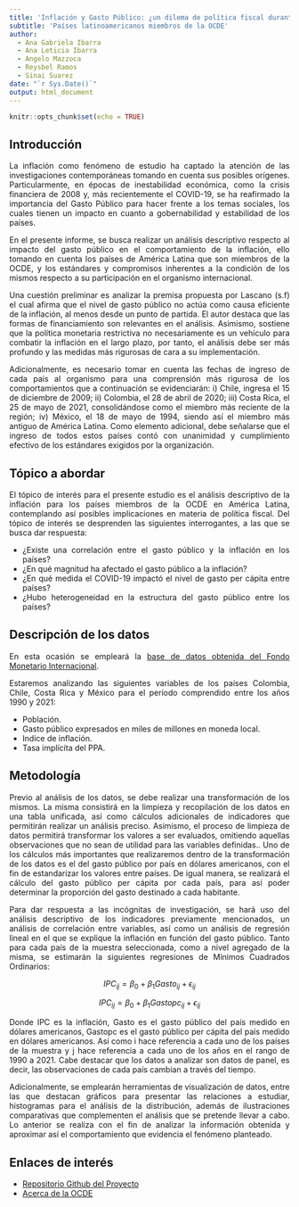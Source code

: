 ```yaml
---
title: 'Inflación y Gasto Público: ¿un dilema de política fiscal durante el COVID-19?'
subtitle: 'Países latinoamericanos miembros de la OCDE'
author: 
  - Ana Gabriela Ibarra
  - Ana Leticia Ibarra
  - Angelo Mazzoca
  - Reysbel Ramos
  - Sinai Suarez
date: "`r Sys.Date()`"
output: html_document
---
```


```r
knitr::opts_chunk$set(echo = TRUE)
```

<style>
body {
text-align: justify}
</style>

## Introducción

La inflación como fenómeno de estudio ha captado la atención de las investigaciones contemporáneas tomando en cuenta sus posibles orígenes. Particularmente, en épocas de inestabilidad económica, como la crisis financiera de 2008 y, más recientemente el COVID-19, se ha reafirmado la importancia del Gasto Público para hacer frente a los temas sociales, los cuales tienen un impacto en cuanto a gobernabilidad y estabilidad de los países.

En el presente informe, se busca realizar un análisis descriptivo respecto al impacto del gasto público en el comportamiento de la inflación, ello tomando en cuenta los países de América Latina que son miembros de la OCDE, y los estándares y compromisos inherentes a la condición de los mismos respecto a su participación en el organismo internacional.

Una cuestión preliminar es analizar la premisa propuesta por Lascano (s.f) el cual afirma que el nivel de gasto público no actúa como causa eficiente de la inflación, al menos desde un punto de partida. El autor destaca que las formas de financiamiento son relevantes en el análisis. Asimismo, sostiene que la política monetaria restrictiva no necesariamente es un vehículo para combatir la inflación en el largo plazo, por tanto, el análisis debe ser más profundo y las medidas más rigurosas de cara a su implementación.

Adicionalmente, es necesario tomar en cuenta las fechas de ingreso de cada país al organismo para una comprensión más rigurosa de los comportamientos que a continuación se evidenciarán: i) Chile, ingresa el 15 de diciembre de 2009; ii) Colombia, el 28 de abril de 2020; iii) Costa Rica, el 25 de mayo de 2021, consolidándose como el miembro más reciente de la región; iv) México, el 18 de mayo de 1994, siendo así el miembro más antiguo de América Latina. Como elemento adicional, debe señalarse que el ingreso de todos estos países contó con unanimidad y cumplimiento efectivo de los estándares exigidos por la organización.



## Tópico a abordar
El tópico de interés para el presente estudio es el análisis descriptivo de la inflación para los países miembros de la OCDE en América Latina, contemplando así posibles implicaciones en materia de política fiscal. Del tópico de interés se desprenden las siguientes interrogantes, a las que se busca dar respuesta:

- ¿Existe una correlación entre el gasto público y la inflación en los países?
- ¿En qué magnitud ha afectado el gasto público a la inflación?
- ¿En qué medida el COVID-19 impactó el nivel de gasto per cápita entre países? 
- ¿Hubo heterogeneidad en la estructura del gasto público entre los países?



## Descripción de los datos

En esta ocasión se empleará la [base de datos obtenida del Fondo Monetario Internacional](https://www.imf.org/en/Publications/WEO/weo-database/2022/April/weo-report?c=228,233,238,273,&s=PPPEX,PCPI,LP,GGX,&sy=1990&ey=2021&ssm=0&scsm=1&scc=0&ssd=1&ssc=0&sic=0&sort=country&ds=.&br=1).

Estaremos analizando las siguientes variables de los países Colombia, Chile, Costa Rica y México para el período comprendido entre los años 1990 y 2021:

- Población.
- Gasto público expresados en miles de millones en moneda local.
- Indice de inflación.
- Tasa implícita del PPA.



## Metodología

Previo al análisis de los datos, se debe realizar una transformación de los mismos. La misma consistirá en la limpieza y recopilación de los datos en una tabla unificada, así como cálculos adicionales de indicadores que permitirán realizar un análisis preciso. Asimismo, el proceso de limpieza de datos permitirá transformar los valores a ser evaluados, omitiendo aquellas observaciones que no sean de utilidad para las variables definidas.. Uno de los cálculos más importantes que realizaremos dentro de la transformación de los datos es el del  gasto público por país en dólares americanos, con el fin de estandarizar los valores entre países. De igual manera, se realizará el cálculo del gasto público per cápita por cada país, para así poder determinar la proporción del gasto destinado a cada habitante. 

Para dar respuesta a las incógnitas de investigación, se hará uso del análisis descriptivo de los indicadores previamente mencionados, un análisis de correlación entre variables, así como un análisis de regresión lineal en el que se explique la inflación en función del gasto público. Tanto para cada país de la muestra seleccionada, como a nivel agregado de la misma, se estimarán la siguientes regresiones de Mínimos Cuadrados Ordinarios: 



$$IPC_{ij} =  \beta_{0} + \beta_{1}Gasto_{ij} + \epsilon_{ij}$$



$$IPC_{ij} =  \beta_{0} + \beta_{1}Gastopc_{ij} + \epsilon_{ij}$$



Donde IPC es la inflación, Gasto es el gasto público del país medido en dólares americanos, Gastopc es el gasto público per cápita del país medido en dólares americanos. Así como i hace referencia a cada uno de los países de la muestra y j hace referencia a cada uno de los años en el rango de 1990 a 2021. Cabe destacar que los datos a analizar son datos de panel, es decir, las observaciones de cada país cambian a través del tiempo. 

Adicionalmente, se emplearán herramientas de visualización de datos, entre las que destacan gráficos para presentar las relaciones a estudiar, histogramas para el análisis de la distribución, además de ilustraciones comparativas que complementen el análisis que se pretende llevar a cabo. Lo anterior se realiza con el fin de analizar la información obtenida y aproximar así el comportamiento que evidencia el fenómeno planteado. 


## Enlaces de interés

- [Repositorio Github del Proyecto](https://github.com/analetty/dsci-proyecto-final)
- [Acerca de la OCDE](https://www.oecd.org/acerca/)